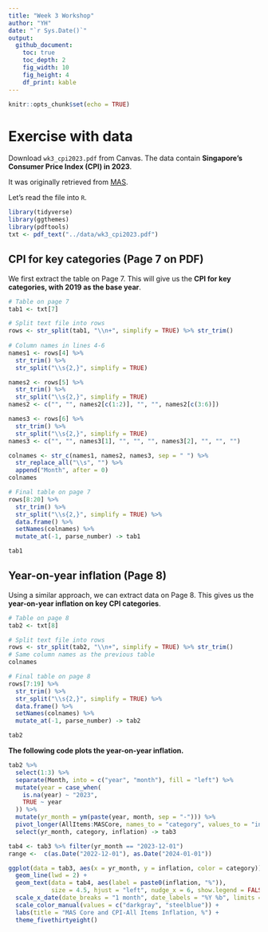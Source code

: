 ```yaml
---
title: "Week 3 Workshop"
author: "YH"
date: "`r Sys.Date()`"
output: 
  github_document:
    toc: true
    toc_depth: 2
    fig_width: 10
    fig_height: 4
    df_print: kable
---
```


```r
knitr::opts_chunk$set(echo = TRUE)
```

# Exercise with data

Download `wk3_cpi2023.pdf` from Canvas. The data contain **Singapore's Consumer Price Index (CPI) in 2023**. 

It was originally retrieved from [MAS](https://www.mas.gov.sg/monetary-policy/consumer-price-developments).

Let's read the file into `R`.

```r
library(tidyverse)
library(ggthemes)
library(pdftools)
txt <- pdf_text("../data/wk3_cpi2023.pdf")
```

## CPI for key categories (Page 7 on PDF)

We first extract the table on Page 7. This will give us the **CPI for key categories, with 2019 as the base year**.

```r
# Table on page 7
tab1 <- txt[7]

# Split text file into rows
rows <- str_split(tab1, "\\n+", simplify = TRUE) %>% str_trim()
  
# Column names in lines 4-6
names1 <- rows[4] %>%
  str_trim() %>%
  str_split("\\s{2,}", simplify = TRUE)

names2 <- rows[5] %>%
  str_trim() %>%
  str_split("\\s{2,}", simplify = TRUE) 
names2 <- c("", "", names2[c(1:2)], "", "", names2[c(3:6)])

names3 <- rows[6] %>%
  str_trim() %>%
  str_split("\\s{2,}", simplify = TRUE) 
names3 <- c("", "", names3[1], "", "", "", names3[2], "", "", "")

colnames <- str_c(names1, names2, names3, sep = " ") %>% 
  str_replace_all("\\s", "") %>%
  append("Month", after = 0)
colnames

# Final table on page 7
rows[8:20] %>%
  str_trim() %>%
  str_split("\\s{2,}", simplify = TRUE) %>%
  data.frame() %>%
  setNames(colnames) %>%
  mutate_at(-1, parse_number) -> tab1

tab1
```

## Year-on-year inflation (Page 8)

Using a similar approach, we can extract data on Page 8. This gives us the **year-on-year inflation on key CPI categories**.

```r
# Table on page 8
tab2 <- txt[8]

# Split text file into rows
rows <- str_split(tab2, "\\n+", simplify = TRUE) %>% str_trim()
# Same column names as the previous table
colnames

# Final table on page 8
rows[7:19] %>%
  str_trim() %>%
  str_split("\\s{2,}", simplify = TRUE) %>%
  data.frame() %>%
  setNames(colnames) %>%
  mutate_at(-1, parse_number) -> tab2

tab2
```

**The following code plots the year-on-year inflation.**

```r
tab2 %>%
  select(1:3) %>%
  separate(Month, into = c("year", "month"), fill = "left") %>%
  mutate(year = case_when(
    is.na(year) ~ "2023",
    TRUE ~ year
  )) %>%
  mutate(yr_month = ym(paste(year, month, sep = "-"))) %>%
  pivot_longer(AllItems:MASCore, names_to = "category", values_to = "inflation") %>%
  select(yr_month, category, inflation) -> tab3

tab4 <- tab3 %>% filter(yr_month == "2023-12-01")
range <-  c(as.Date("2022-12-01"), as.Date("2024-01-01"))
```

```r
ggplot(data = tab3, aes(x = yr_month, y = inflation, color = category)) +
  geom_line(lwd = 2) +
  geom_text(data = tab4, aes(label = paste0(inflation, "%")), 
            size = 4.5, hjust = "left", nudge_x = 6, show.legend = FALSE) +
  scale_x_date(date_breaks = "1 month", date_labels = "%Y %b", limits = range) +
  scale_color_manual(values = c("darkgray", "steelblue")) +
  labs(title = "MAS Core and CPI-All Items Inflation, %") +
  theme_fivethirtyeight()
```
